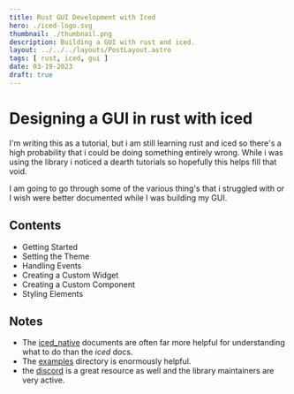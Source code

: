 ```yaml
--- 
title: Rust GUI Development with Iced
hero: ./iced-logo.svg
thumbnail: ./thumbnail.png
description: Building a GUI with rust and iced.
layout: ../../../layouts/PostLayout.astro
tags: [ rust, iced, gui ]
date: 03-19-2023
draft: true
---
```



# Designing a GUI in rust with iced

I'm writing this as a tutorial, but i am still learning rust and iced so there's a high probability that i could be doing something entirely wrong. While i was using the library i noticed a dearth tutorials so hopefully this helps fill that void.

I am going to go through some of the various thing's that i struggled with or I wish were better documented while I was building my GUI.

## Contents
- Getting Started
- Setting the Theme
- Handling Events
- Creating a Custom Widget
- Creating a Custom Component
- Styling Elements

## Notes
- The [iced_native](https://docs.rs/iced_native/latest/iced_native/) documents are often far more helpful for understanding what to do than the *iced* docs.
- The [examples](https://github.com/iced-rs/iced/tree/master/examples) directory is enormously helpful.
- the [discord](https://bit.ly/rust-community) is a great resource as well and the library maintainers are very active.



